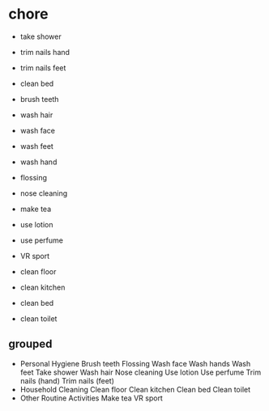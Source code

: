 # chore

- take shower
- trim nails hand
- trim nails feet
- clean bed

- brush teeth
- wash hair
- wash face
- wash feet
- wash hand
- flossing
- nose cleaning
- make tea
- use lotion
- use perfume
- VR sport
- clean floor
- clean kitchen
- clean bed
- clean toilet

## grouped

- Personal Hygiene
  Brush teeth
  Flossing
  Wash face
  Wash hands
  Wash feet
  Take shower
  Wash hair
  Nose cleaning
  Use lotion
  Use perfume
  Trim nails (hand)
  Trim nails (feet)
- Household Cleaning
  Clean floor
  Clean kitchen
  Clean bed
  Clean toilet
- Other Routine Activities
  Make tea
  VR sport
